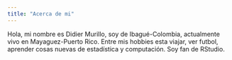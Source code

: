 ```yaml
---
title: "Acerca de mi"
---
```


Hola, mi nombre es Didier Murillo, soy de Ibagué-Colombia, actualmente vivo en Mayaguez-Puerto Rico. Entre mis hobbies esta viajar, ver futbol, aprender cosas nuevas de estadística y computación. Soy fan de RStudio. 

